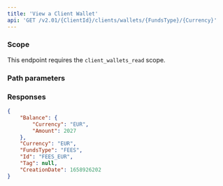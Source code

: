 ```yaml
---
title: 'View a Client Wallet'  
api: 'GET /v2.01/{ClientId}/clients/wallets/{FundsType}/{Currency}'  
---
```




### Scope

This endpoint requires the `client_wallets_read` scope.

### Path parameters  

<FundsType />  

<Currency />  

### Responses  

<AccordionGroup><Accordion title="200" defaultOpen>  

<BalanceResponse />  

<Currency23Response />  

<FundsTypeResponse />  

<Id5Response />  

<Tag7Response />  

<CreationDate1Response /></Accordion></AccordionGroup>  

<ResponseExample>  

```json 200  
{
    "Balance": {
        "Currency": "EUR",
        "Amount": 2027
    },
    "Currency": "EUR",
    "FundsType": "FEES",
    "Id": "FEES_EUR",
    "Tag": null,
    "CreationDate": 1658926202
}  
 ```  

</ResponseExample>  

<RequestExample>  
    <NodeViewClientWallet />
    <RubyViewClientWallet />
    <PhpViewClientWallet />
    <ViewClientWalletJava />
    <PythonViewClientWallet />
    <NetViewClientWallet />
</RequestExample>